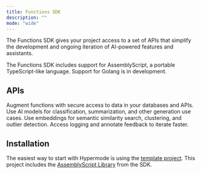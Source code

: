 ```yaml
---
title: Functions SDK
description: ""
mode: "wide"
---
```


The Functions SDK gives your project access to a set of APIs that simplify the development and ongoing iteration of AI-powered features and assistants.

<Note>
  The Functions SDK includes support for AssemblyScript, a portable
  TypeScript-like language. Support for Golang is in development.
</Note>

## APIs

<CardGroup cols={2}>
  <Card title="Connection" icon="server" href="/sdk/connection">
    Augment functions with secure access to data in your databases and APIs.
  </Card>
  <Card title="Inference" icon="message-plus" href="/sdk/inference">
    Use AI models for classification, summarization, and other generation use
    cases.
  </Card>
  <Card title="Search" icon="searchengin" href="/sdk/search">
    Use embeddings for semantic similarity search, clustering, and outlier
    detection.
  </Card>
  <Card title="Console" icon="browsers" href="/sdk/console">
    Access logging and annotate feedback to iterate faster.
  </Card>
</CardGroup>

## Installation

The easiest way to start with Hypermode is using the [template project](https://github.com/gohypermode/template-project). This project includes the [AssemblyScript Library](https://www.npmjs.com/package/@hypermode/functions-as) from the SDK.
